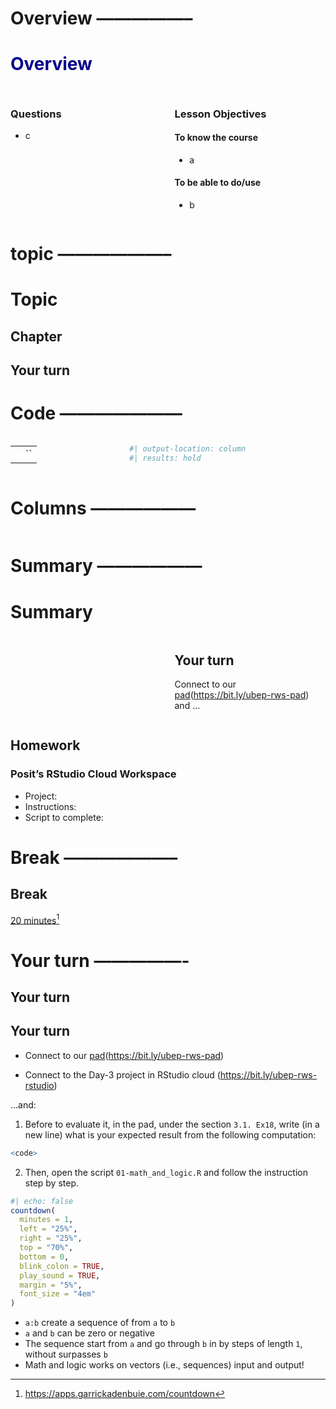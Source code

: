# Overview -----------------

# Overview {style="color:darkblue;"}

## 

::: columns
::: {.column width="50%"}
### Questions

-   c
:::

::: {.column width="50%"}
### Lesson Objectives

#### To know the course

-   a

#### To be able to do/use

-   b
:::
:::




# topic --------------------

# Topic

## Chapter

::: callout-tip
:::

::: callout-caution
## Your turn
:::




# Code ---------------------

::: columns
::: {.column width="35%"}
|     |      |
|-----|------|
|     | \`\` |
:::

::: {.column width="65%"}
```r
#| output-location: column
#| results: hold

```
:::
:::




# Columns ------------------

::: columns
::: {.column width="50%"}
:::

::: {.column width="50%"}
:::
:::




# Summary ------------------

# Summary

::: columns
::: {.column width="50%"}
::: callout-important
:::
:::

::: {.column width="50%"}
::: callout-caution
## Your turn

Connect to our [pad](https://bit.ly/ubep-rws-pad)(<https://bit.ly/ubep-rws-pad>) and ...
:::
:::
:::

## Homework

### Posit's RStudio Cloud Workspace

-   Project:
-   Instructions:
-   Script to complete:





# Break --------------------

## Break

[20 minutes](https://apps.garrickadenbuie.com/countdown/?_inputs_&time=%2220%3A00%22&update_every=%221%22&warn_time=%2204%3A00%22)[^templates-1]

[^templates-1]: <https://apps.garrickadenbuie.com/countdown>





# Your turn ----------------

## Your turn

::: callout-caution
## Your turn

-   Connect to our [pad](https://bit.ly/ubep-rws-pad)(<https://bit.ly/ubep-rws-pad>)

-   Connect to the Day-3 project in RStudio cloud (<https://bit.ly/ubep-rws-rstudio>)

...and:
:::

1.  Before to evaluate it, in the pad, under the section `3.1. Ex18`, write (in a new line) what is your expected result from the following computation:

``` r
<code>
```

2.  Then, open the script `01-math_and_logic.R` and follow the instruction step by step.

::: {.fragment .fade-out fragment-index="1"}
```r
#| echo: false
countdown(
  minutes = 1,
  left = "25%",
  right = "25%",
  top = "70%",
  bottom = 0,
  blink_colon = TRUE,
  play_sound = TRUE,
  margin = "5%",
  font_size = "4em"
)
```
:::

::: {.fragment .fade-in fragment-index="1"}
::: callout-important
-   `a:b` create a sequence of from `a` to `b`
-   `a` and `b` can be zero or negative
-   The sequence start from `a` and go through `b` in by steps of length `1`, without surpasses `b`
-   Math and logic works on vectors (i.e., sequences) input and output!
:::
:::
